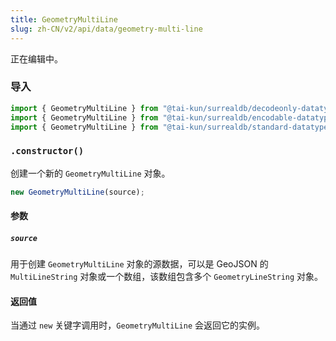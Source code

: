 ```yaml
---
title: GeometryMultiLine
slug: zh-CN/v2/api/data/geometry-multi-line
---
```



正在编辑中。

### 导入

```ts
import { GeometryMultiLine } from "@tai-kun/surrealdb/decodeonly-datatypes";
import { GeometryMultiLine } from "@tai-kun/surrealdb/encodable-datatypes";
import { GeometryMultiLine } from "@tai-kun/surrealdb/standard-datatypes";
```

### `.constructor()`

创建一个新的 `GeometryMultiLine` 对象。

```ts
new GeometryMultiLine(source);
```

#### 参数

##### `source`

用于创建 `GeometryMultiLine` 对象的源数据，可以是 GeoJSON 的 `MultiLineString` 对象或一个数组，该数组包含多个 `GeometryLineString` 对象。

#### 返回值

当通过 `new` 关键字调用时，`GeometryMultiLine` 会返回它的实例。
